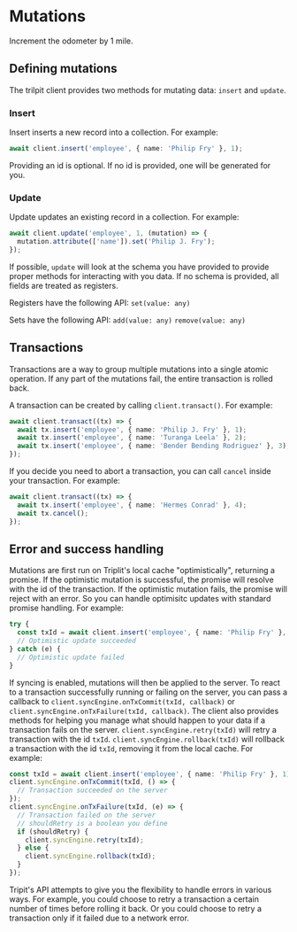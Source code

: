 
# Mutations

Increment the odometer by 1 mile.

## Defining mutations

The trilpit client provides two methods for mutating data: `insert` and `update`.

### Insert

Insert inserts a new record into a collection. For example:

```typescript
await client.insert('employee', { name: 'Philip Fry' }, 1);
```

Providing an id is optional. If no id is provided, one will be generated for you.

### Update

Update updates an existing record in a collection. For example:

```typescript
await client.update('employee', 1, (mutation) => {
  mutation.attribute(['name']).set('Philip J. Fry');
});
```

If possible, `update` will look at the schema you have provided to provide proper methods for interacting with you data. If no schema is provided, all fields are treated as registers.

Registers have the following API:
`set(value: any)`

Sets have the following API:
`add(value: any)`
`remove(value: any)`

## Transactions

Transactions are a way to group multiple mutations into a single atomic operation. If any part of the mutations fail, the entire transaction is rolled back.

A transaction can be created by calling `client.transact()`. For example:

```typescript
await client.transact((tx) => {
  await tx.insert('employee', { name: 'Philip J. Fry' }, 1);
  await tx.insert('employee', { name: 'Turanga Leela' }, 2);
  await tx.insert('employee', { name: 'Bender Bending Rodriguez' }, 3);
});
```

If you decide you need to abort a transaction, you can call `cancel` inside your transaction. For example:

```typescript
await client.transact((tx) => {
  await tx.insert('employee', { name: 'Hermes Conrad' }, 4);
  await tx.cancel();
});
```

## Error and success handling

Mutations are first run on Triplit's local cache "optimistically", returning a promise. If the optimistic mutation is successful, the promise will resolve with the id of the transaction. If the optimistic mutation fails, the promise will reject with an error. So you can handle optimisitc updates with standard promise handling. For example:

```typescript
try {
  const txId = await client.insert('employee', { name: 'Philip Fry' }, 1);
  // Optimistic update succeeded
} catch (e) {
  // Optimistic update failed
}
```

If syncing is enabled, mutations will then be applied to the server. To react to a transaction successfully running or failing on the server, you can pass a callback to `client.syncEngine.onTxCommit(txId, callback)` or `client.syncEngine.onTxFailure(txId, callback)`. The client also provides methods for helping you manage what should happen to your data if a transaction fails on the server. `client.syncEngine.retry(txId)` will retry a transaction with the id `txId`. `client.syncEngine.rollback(txId)` will rollback a transaction with the id `txId`, removing it from the local cache. For example:

```typescript
const txId = await client.insert('employee', { name: 'Philip Fry' }, 1);
client.syncEngine.onTxCommit(txId, () => {
  // Transaction succeeded on the server
});
client.syncEngine.onTxFailure(txId, (e) => {
  // Transaction failed on the server
  // shouldRetry is a boolean you define
  if (shouldRetry) {
    client.syncEngine.retry(txId);
  } else {
    client.syncEngine.rollback(txId);
  }
});
```

Tripit's API attempts to give you the flexibility to handle errors in various ways. For example, you could choose to retry a transaction a certain number of times before rolling it back. Or you could choose to retry a transaction only if it failed due to a network error.
